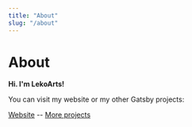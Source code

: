 ```yaml
---
title: "About"
slug: "/about"
---
```


# About

**Hi. I'm LekoArts!**

You can visit my website or my other Gatsby projects:

[Website](https://www.lekoarts.de) -- [More projects](https://themes.lekoarts.de)
